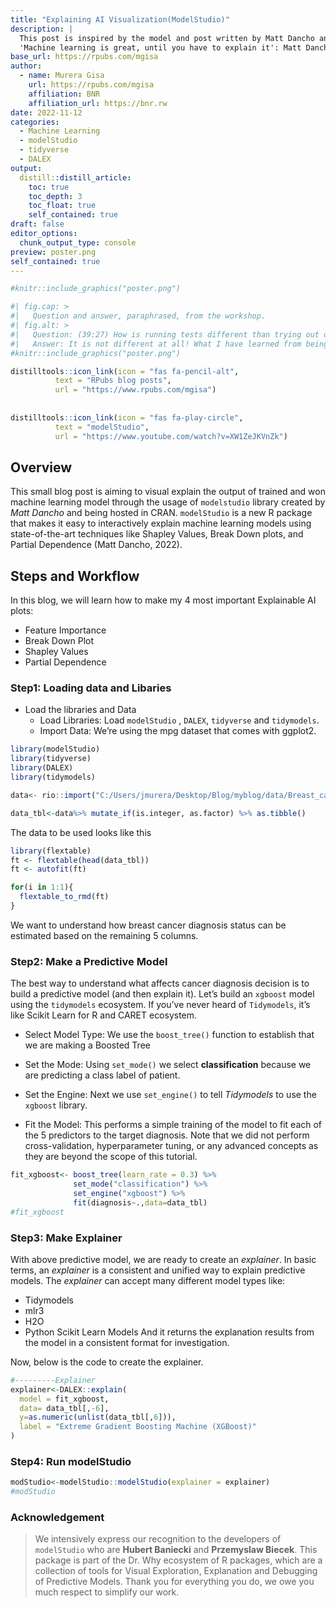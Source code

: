 ```yaml
---
title: "Explaining AI Visualization(ModelStudio)"
description: |
  This post is inspired by the model and post written by Matt Dancho and being repricated on other data set to ultimately interprete the outputs of ML nodel in visual and most understandable way. 
  'Machine learning is great, until you have to explain it': Matt Dancho has said,
base_url: https://rpubs.com/mgisa
author:
  - name: Murera Gisa
    url: https://rpubs.com/mgisa
    affiliation: BNR
    affiliation_url: https://bnr.rw
date: 2022-11-12
categories:
  - Machine Learning
  - modelStudio
  - tidyverse
  - DALEX
output:
  distill::distill_article:
    toc: true
    toc_depth: 3
    toc_float: true
    self_contained: true
draft: false
editor_options: 
  chunk_output_type: console
preview: poster.png
self_contained: true
---
```


```r
#knitr::include_graphics("poster.png")
```


```r
#| fig.cap: > 
#|   Question and answer, paraphrased, from the workshop.
#| fig.alt: >
#|   Question: (39:27) How is running tests different than trying out different data types and sets on your function and debugging?
#|   Answer: It is not different at all! What I have learned from being around other talented programmers is that they don’t have amazing brains that they can hold all these different variables in… testing is about getting that stuff out of your brain so that a computer can execute it.
#knitr::include_graphics("poster.png")
```

```r
distilltools::icon_link(icon = "fas fa-pencil-alt",
          text = "RPubs blog posts",
          url = "https://www.rpubs.com/mgisa")
          
          
distilltools::icon_link(icon = "fas fa-play-circle",
          text = "modelStudio",
          url = "https://www.youtube.com/watch?v=XW1ZeJKVnZk")
```

## Overview

This small blog post is aiming to visual explain the output of trained and won machine learning model through the usage of `modelstudio` library created by _Matt Dancho_ and being hosted in CRAN.
`modelStudio` is a new R package that makes it easy to interactively explain machine learning models using state-of-the-art techniques like Shapley Values, Break Down plots, and Partial Dependence (Matt Dancho, 2022). 

## Steps and Workflow

In this blog, we will learn how to make my 4 most important Explainable AI plots:

* Feature Importance
* Break Down Plot
* Shapley Values
* Partial Dependence

### Step1: Loading data and Libaries 

* Load the libraries and Data
  * Load Libraries: Load `modelStudio` , `DALEX`, `tidyverse` and `tidymodels`.
  * Import Data: We’re using the mpg dataset that comes with ggplot2.

```r
library(modelStudio)
library(tidyverse)
library(DALEX)
library(tidymodels)

data<- rio::import("C:/Users/jmurera/Desktop/Blog/myblog/data/Breast_cancer_data.csv")

data_tbl<-data%>% mutate_if(is.integer, as.factor) %>% as.tibble()
```

The data to be used looks like this

```r
library(flextable)
ft <- flextable(head(data_tbl))
ft <- autofit(ft)

for(i in 1:1){
  flextable_to_rmd(ft)
}
```


We want to understand how breast cancer diagnosis status can be estimated based on the remaining 5 columns.

### Step2: Make a Predictive Model

The best way to understand what affects cancer diagnosis decision is to build a predictive model (and then explain it). Let’s build an `xgboost` model using the `tidymodels` ecosystem. If you’ve never heard of `Tidymodels`, it’s like Scikit Learn for R and CARET ecosystem.

* Select Model Type: We use the `boost_tree()` function to establish that we are making a Boosted Tree

* Set the Mode: Using `set_mode()` we select __classification__ because we are predicting a class label of patient.

* Set the Engine: Next we use `set_engine()` to tell _Tidymodels_ to use the `xgboost` library.

* Fit the Model: This performs a simple training of the model to fit each of the 5 predictors to the target diagnosis. Note that we did not perform cross-validation, hyperparameter tuning, or any advanced concepts as they are beyond the scope of this tutorial.

```r
fit_xgboost<- boost_tree(learn_rate = 0.3) %>% 
              set_mode("classification") %>% 
              set_engine("xgboost") %>% 
              fit(diagnosis~.,data=data_tbl)
#fit_xgboost
```


### Step3: Make Explainer

With above predictive model, we are ready to create an _explainer_. In basic terms, an _explainer_ is a consistent and unified way to explain predictive models. The _explainer_ can accept many different model types like:

* Tidymodels
* mlr3
* H2O
* Python Scikit Learn Models
And it returns the explanation results from the model in a consistent format for investigation.

Now, below is the code to create the explainer.

```r
#---------Explainer
explainer<-DALEX::explain(
  model = fit_xgboost,
  data= data_tbl[,-6],
  y=as.numeric(unlist(data_tbl[,6])),
  label = "Extreme Gradient Boosting Machine (XGBoost)"
)

```

### Step4: Run modelStudio

```r
modStudio<-modelStudio::modelStudio(explainer = explainer)
#modStudio
```


### Acknowledgement

> We intensively express our recognition to the developers of `modelStudio` who are  __Hubert Baniecki__ and __Przemyslaw Biecek__. This package is part of the Dr. Why ecosystem of R packages, which are a collection of tools for Visual Exploration, Explanation and Debugging of Predictive Models. Thank you for everything you do, we owe you much respect to simplify our work.

